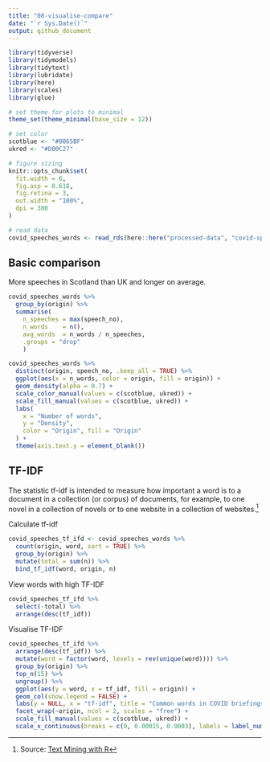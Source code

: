 ```yaml
---
title: "08-visualise-compare"
date: "`r Sys.Date()`"
output: github_document
---
```


```r
library(tidyverse)
library(tidymodels)
library(tidytext)
library(lubridate)
library(here)
library(scales)
library(glue)

# set theme for plots to minimal
theme_set(theme_minimal(base_size = 12))

# set color
scotblue <- "#0065BF"
ukred <- "#D00C27"

# figure sizing
knitr::opts_chunk$set(
  fit.width = 6,
  fig.asp = 0.618,
  fig.retina = 3, 
  out.width = "100%",
  dpi = 300
)

# read data
covid_speeches_words <- read_rds(here::here("processed-data", "covid-speeches-words.rds"))
```

## Basic comparison

More speeches in Scotland than UK and longer on average.

```r
covid_speeches_words %>%
  group_by(origin) %>%
  summarise(
    n_speeches = max(speech_no),
    n_words    = n(),
    avg_words  = n_words / n_speeches,
    .groups = "drop"
    )
```

```r
covid_speeches_words %>%
  distinct(origin, speech_no, .keep_all = TRUE) %>%
  ggplot(aes(x = n_words, color = origin, fill = origin)) +
  geom_density(alpha = 0.7) +
  scale_color_manual(values = c(scotblue, ukred)) +
  scale_fill_manual(values = c(scotblue, ukred)) +
  labs(
    x = "Number of words",
    y = "Density",
    color = "Origin", fill = "Origin"
  ) +
  theme(axis.text.y = element_blank())
```

## TF-IDF

The statistic tf-idf is intended to measure how important a word is to a document in a collection (or corpus) of documents, for example, to one novel in a collection of novels or to one website in a collection of websites.^[Source: [Text Mining with R](https://www.tidytextmining.com/tfidf.html)]

Calculate tf-idf

```r
covid_speeches_tf_ifd <- covid_speeches_words %>%
  count(origin, word, sort = TRUE) %>%
  group_by(origin) %>%
  mutate(total = sum(n)) %>%
  bind_tf_idf(word, origin, n)
```

View words with high TF-IDF

```r
covid_speeches_tf_ifd %>%
  select(-total) %>%
  arrange(desc(tf_idf))
```

Visualise TF-IDF

```r
covid_speeches_tf_ifd %>%
  arrange(desc(tf_idf)) %>%
  mutate(word = factor(word, levels = rev(unique(word)))) %>% 
  group_by(origin) %>% 
  top_n(15) %>% 
  ungroup() %>%
  ggplot(aes(y = word, x = tf_idf, fill = origin)) +
  geom_col(show.legend = FALSE) +
  labs(y = NULL, x = "tf-idf", title = "Common words in COVID briefings") +
  facet_wrap(~origin, ncol = 2, scales = "free") +
  scale_fill_manual(values = c(scotblue, ukred)) +
  scale_x_continuous(breaks = c(0, 0.00015, 0.0003), labels = label_number())
```
